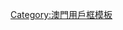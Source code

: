 {{Userbox
  |id=新澳門
  |id-c=white
  |id-fc=green
  |info=這個用戶支持'''[[新澳門學社]]'''。
  |info-c=white
  |info-s=9
  |border-c=green
}}<includeonly>[[Category:支持新澳門學社的維基人|{{PAGENAME}}]]</includeonly><noinclude>
[[Category:澳門用戶框模板]]
</noinclude>